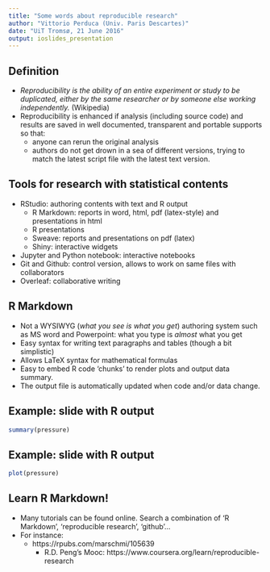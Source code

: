```yaml
---
title: "Some words about reproducible research"
author: "Vittorio Perduca (Univ. Paris Descartes)"
date: "UiT Tromsø, 21 June 2016"
output: ioslides_presentation
---
```


## Definition

* _Reproducibility is the ability of an entire experiment or study to be duplicated, either by the same researcher or by someone else working independently._ (Wikipedia)
* Reproducibility is enhanced if analysis (including source code) and results are saved in well documented, transparent and portable supports so that:
    - anyone can rerun the original analysis
    - authors do not get drown in a sea of different versions, trying to match the latest script file with the latest text version.

## Tools for research with statistical contents

* RStudio: authoring contents with text and R output  
    - R Markdown: reports in word, html, pdf (latex-style) and presentations in html
    - R presentations
    - Sweave: reports and presentations on pdf (latex)
    - Shiny: interactive widgets 
* Jupyter and Python notebook: interactive notebooks
* Git and Github: control version, allows to work on same files with collaborators
* Overleaf: collaborative writing



## R Markdown

* Not a WYSIWYG (_what you see is what you get_) authoring system such as MS word and Powerpoint: what you type is _almost_ what you get 
* Easy syntax for writing text paragraphs and tables (though a bit simplistic)
* Allows LaTeX syntax for mathematical formulas
* Easy to embed R code 'chunks' to render plots and output data summary.
* The output file is automatically updated when code and/or data change. 


## Example: slide with R output
```r
summary(pressure)
```

## Example: slide with R output 

```r
plot(pressure)
```

## Learn R Markdown!

* Many tutorials can be found online. Search a combination of 'R Markdown', 'reproducible research', 'github'...
* For instance: 
    - https://rpubs.com/marschmi/105639
      - R.D. Peng's Mooc: https://www.coursera.org/learn/reproducible-research

